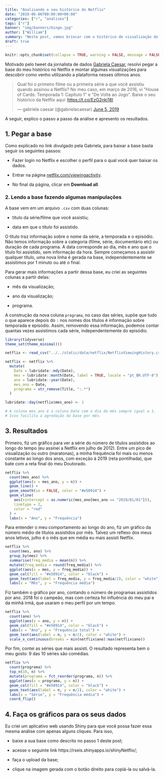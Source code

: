 ```yaml
---
title: "Analisando o seu histórico do Netflix"
date: "2019-06-06T00:00:00+00:00"
categories: ["r", "analises"]
tags: ["r"]
banner: "img/banners/binge.jpg"
author: ["William"]
summary: "Neste post, vamos brincar com o histórico de visualização do Netflix."
draft: true
---
```


```r
knitr::opts_chunk$set(collapse = TRUE, warning = FALSE, message = FALSE)
```

Motivado pelo tweet da jornalista de dados [Gabriela Caesar](https://twitter.com/gabrielacaesar), resolvi pegar a base do meu histórico no Netflix e montar algumas visualizações para descobrir como venho utilizando a plataforma nesses últimos anos.

<blockquote class="twitter-tweet" data-lang="en"><p lang="pt" dir="ltr">Qual foi o primeiro filme ou a primeira série a que você assistiu quando assinou a Netflix? No meu caso, em março de 2016, vi &quot;House of Cards: Temporada 1: Capítulo 1&quot; e &quot;De Volta ao Jogo&quot;. Baixe o seu histórico da Netflix aqui: <a href="https://t.co/EzG2nki18I">https://t.co/EzG2nki18I</a></p>&mdash; gabriela caesar (@gabrielacaesar) <a href="https://twitter.com/gabrielacaesar/status/1136119301822459904?ref_src=twsrc%5Etfw">June 5, 2019</a></blockquote>
<script async src="https://platform.twitter.com/widgets.js" charset="utf-8"></script>

A seguir, explico o passo a passo da análise e apresento os resultados.

## 1. Pegar a base

Como explicado no link divulgado pela Gabriela, para baixar a base basta seguir os seguintes passos:

- Fazer login no Netflix e escolher o perfil para o qual você quer baixar os dados.

- Entrar na página [netflix.com/viewingactivity](https://www.netflix.com/viewingactivity).

- No final da página, clicar em **Download all**.

### 2. Lendo a base fazendo algumas manipulações

A base vem em um arquivo `.csv` com duas colunas:

- título da série/filme que você assistiu;

- data em que o título foi assistido.

O título traz informação sobre o nome da série, a temporada e o episódio. Não temos informação sobre a categoria (filme, série, documentário etc) ou duração de cada programa. A data corresponde ao dia, mês e ano que o título foi assistido, sem informação da hora. Sempre começamos a assistir qualquer título, uma nova linha é gerada na base, independentemente se assistimos por 1 minuto ou até o final.

Para gerar mais informações a partir dessa base, eu criei as seguintes colunas a partir delas:

- mês da visualização;

- ano da visualização;

- programa.

A construção da nova coluna `programa`, no caso das séries, supõe que tudo o que aparece depois do `:` nos nomes dos títulos é informação sobre temporada e episódio. Assim, removendo essa informação, podemos contar quantas vezes assistimos cada série, independentemente do episódio.

```r
library(tidyverse)
theme_set(theme_minimal())

netflix <- read_csv("../../static/data/netflix/NetflixViewingHistory.csv")

netflix <- netflix %>% 
  mutate(
    Date = lubridate::mdy(Date),
    mes = lubridate::month(Date, label = TRUE, locale = "pt_BR.UTF-8"),
    ano = lubridate::year(Date),
    mes_ano = Date,
    programa = str_remove(Title, ":.*")
  )

lubridate::day(netflix$mes_ano) <- 1

# A coluna mes_ano é a coluna Date com o dia do mês sempre igual a 1.
# Isso facilita a agredação da base por mês.
```

## 3. Resultados

Primeiro, fiz um gráfico para ver a série do número de títulos assistidos ao longo do tempo (eu assinei a Netflix em julho de 2012). Entre um pico de visualização ou outro (maratonas), a minha frequência foi mais ou menos constante ao longo dos anos, com exceção à 2019 (reta pontilhada), que bate com a reta final do meu Doutorado.

```r
netflix %>% 
  count(mes_ano) %>% 
  ggplot(aes(x = mes_ano, y = n)) +
  geom_line() +
  geom_smooth(se = FALSE, color = "#e50914") +
  geom_vline(
    aes(xintercept = as.numeric(mes_ano[mes_ano == "2019/01/01"])), 
    linetype = 2, 
    color = "red"
  ) +
  labs(x = "Ano", y = "Frequência")
```

Para entender o meu comportamento ao longo do ano, fiz um gráfico da número médio de títulos assistidos por mês. Talvez um reflexo dos meus anos letivos, julho é o mês que em média eu mais assisti Netflix.

```r
netflix %>% 
  count(mes, ano) %>% 
  group_by(mes) %>% 
  summarise(freq_media = mean(n)) %>% 
  mutate(freq_media = round(freq_media)) %>% 
  ggplot(aes(x = mes, y = freq_media)) +
  geom_col(fill = "#e50914", color = "black") +
  geom_text(aes(label = freq_media, y = freq_media/2), color = "white") +
  labs(x = "Mês", y = "Frequência média")
```

Fiz também o gráfico por ano, contando o número de programas assistidos por ano. 2018 foi o campeão, mas com certeza foi influência do meu pai e da minhã irmã, que usaram o meu perfil por um tempo.

```r
netflix %>% 
  count(ano) %>% 
  ggplot(aes(x = ano, y = n)) +
  geom_col(fill = "#e50914", color = "black") +
  labs(x = "Ano", y = "Frequência total") +
  geom_text(aes(label = n, y = n/2), color = "white") +
  scale_x_continuous(breaks = min(netflix$ano):max(netflix$ano))
```

Por fim, contei as séries que mais assisti. O resultado representa bem o meu gosto: 9 das 10 séries são comédias.

```r
netflix %>% 
  count(programa) %>%
  top_n(10, n) %>% 
  mutate(programa = fct_reorder(programa, n)) %>% 
  ggplot(aes(x = programa, y = n)) +
  geom_col(fill = "#e50914", color = "black") +
  geom_text(aes(label = n, y = n/2), color = "white") +
  labs(x = "Série", y = "Frequência média") +
  coord_flip()
```

## 4. Faça os gráficos para os seus dados

Eu criei um aplicativo web usando Shiny para que você possa fazer essa mesma análise com apenas alguns cliques. Para isso,

- baixe a sua base como descrito no passo 1 deste post;

- acesse o seguinte link https://rseis.shinyapps.io/shinyNetflix/;

- faça o upload da base;

- clique na imagem gerada com o botão direito para copiá-la ou salvá-la.


